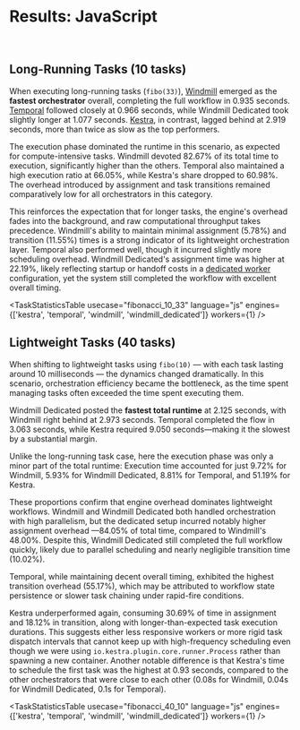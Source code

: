 
# Results: JavaScript

<DocCard
	title="Detailed results per engine"
	description="Results for each benchmark run for each engine in all languages and settings"
	href="/docs/misc/benchmarks/competitors/results/"
/>

<br />

<div className="grid">
	<BenchmarkVisualization
		usecase="fibonacci_10_33"
		language="js"
		engines={['kestra', 'temporal', 'windmill', 'windmill_dedicated']}
		workers={1}
		title="10 long running tasks"
		xAxisLabel="Duration (in seconds)"
	/>
</div>

<div className="grid">
	<BenchmarkVisualization
		usecase="fibonacci_40_10"
		language="js"
		engines={['kestra', 'temporal', 'windmill', 'windmill_dedicated']}
		workers={1}
		title="40 lightweight tasks"
		xAxisLabel="Duration (in seconds)"
	/>
</div>

## Long-Running Tasks (10 tasks)

When executing long-running tasks (`fibo(33)`), [Windmill](../../windmill/index.mdx) emerged as the **fastest orchestrator** overall, completing the full workflow in 0.935 seconds. [Temporal](../../temporal/index.mdx) followed closely at 0.966 seconds, while Windmill Dedicated took slightly longer at 1.077 seconds. [Kestra](../../kestra/index.mdx), in contrast, lagged behind at 2.919 seconds, more than twice as slow as the top performers.

The execution phase dominated the runtime in this scenario, as expected for compute-intensive tasks. Windmill devoted 82.67% of its total time to execution, significantly higher than the others. Temporal also maintained a high execution ratio at 66.05%, while Kestra's share dropped to 60.98%. The overhead introduced by assignment and task transitions remained comparatively low for all orchestrators in this category.

This reinforces the expectation that for longer tasks, the engine's overhead fades into the background, and raw computational throughput takes precedence. Windmill's ability to maintain minimal assignment (5.78%) and transition (11.55%) times is a strong indicator of its lightweight orchestration layer. Temporal also performed well, though it incurred slightly more scheduling overhead. Windmill Dedicated's assignment time was higher at 22.19%, likely reflecting startup or handoff costs in a [dedicated worker](../../../../../core_concepts/25_dedicated_workers/index.mdx) configuration, yet the system still completed the workflow with excellent overall timing.

<TaskStatisticsTable
  usecase="fibonacci_10_33"
  language="js"
  engines={['kestra', 'temporal', 'windmill', 'windmill_dedicated']}
  workers={1}
/>

## Lightweight Tasks (40 tasks)

When shifting to lightweight tasks using `fibo(10)` — with each task lasting around 10 milliseconds — the dynamics changed dramatically. In this scenario, orchestration efficiency became the bottleneck, as the time spent managing tasks often exceeded the time spent executing them.

Windmill Dedicated posted the **fastest total runtime** at 2.125 seconds, with Windmill right behind at 2.973 seconds. Temporal completed the flow in 3.063 seconds, while Kestra required 9.050 seconds—making it the slowest by a substantial margin.

Unlike the long-running task case, here the execution phase was only a minor part of the total runtime: Execution time accounted for just 9.72% for Windmill, 5.93% for Windmill Dedicated, 8.81% for Temporal, and 51.19% for Kestra.

These proportions confirm that engine overhead dominates lightweight workflows. Windmill and Windmill Dedicated both handled orchestration with high parallelism, but the dedicated setup incurred notably higher assignment overhead  —84.05% of total time, compared to Windmill's 48.00%. Despite this, Windmill Dedicated still completed the full workflow quickly, likely due to parallel scheduling and nearly negligible transition time (10.02%).

Temporal, while maintaining decent overall timing, exhibited the highest transition overhead (55.17%), which may be attributed to workflow state persistence or slower task chaining under rapid-fire conditions.

Kestra underperformed again, consuming 30.69% of time in assignment and 18.12% in transition, along with longer-than-expected task execution durations. This suggests either less responsive workers or more rigid task dispatch intervals that cannot keep up with high-frequency scheduling even though we were using `io.kestra.plugin.core.runner.Process` rather than spawning a new container. Another notable difference is that Kestra's time to schedule the first task was the highest at 0.93 seconds, compared to the other orchestrators that were close to each other (0.08s for Windmill, 0.04s for Windmill Dedicated, 0.1s for Temporal).

<TaskStatisticsTable
  usecase="fibonacci_40_10"
  language="js"
  engines={['kestra', 'temporal', 'windmill', 'windmill_dedicated']}
  workers={1}
/>